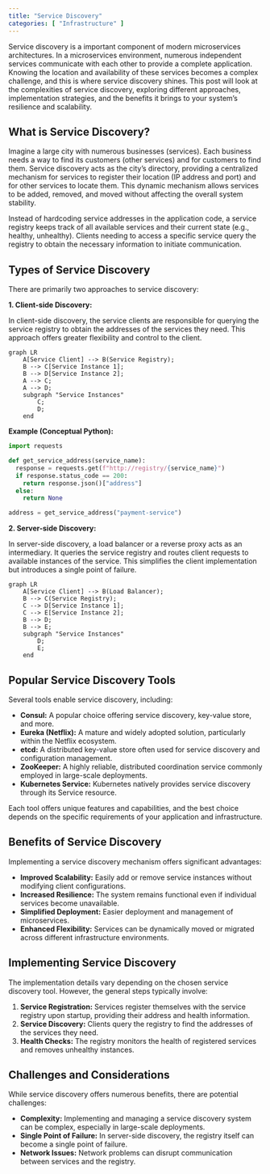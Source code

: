 ```yaml
---
title: "Service Discovery"
categories: [ "Infrastructure" ]
---
```


Service discovery is a important component of modern microservices architectures. In a microservices environment, numerous independent services communicate with each other to provide a complete application. Knowing the location and availability of these services becomes a complex challenge, and this is where service discovery shines. This post will look at the complexities of service discovery, exploring different approaches, implementation strategies, and the benefits it brings to your system's resilience and scalability.

## What is Service Discovery?

Imagine a large city with numerous businesses (services). Each business needs a way to find its customers (other services) and for customers to find them. Service discovery acts as the city's directory, providing a centralized mechanism for services to register their location (IP address and port) and for other services to locate them. This dynamic mechanism allows services to be added, removed, and moved without affecting the overall system stability.

Instead of hardcoding service addresses in the application code, a service registry keeps track of all available services and their current state (e.g., healthy, unhealthy). Clients needing to access a specific service query the registry to obtain the necessary information to initiate communication.

## Types of Service Discovery

There are primarily two approaches to service discovery:

**1. Client-side Discovery:**

In client-side discovery, the service clients are responsible for querying the service registry to obtain the addresses of the services they need. This approach offers greater flexibility and control to the client.

```mermaid
graph LR
    A[Service Client] --> B(Service Registry);
    B --> C[Service Instance 1];
    B --> D[Service Instance 2];
    A --> C;
    A --> D;
    subgraph "Service Instances"
        C;
        D;
    end
```

**Example (Conceptual Python):**

``` python
import requests

def get_service_address(service_name):
  response = requests.get(f"http://registry/{service_name}")
  if response.status_code == 200:
    return response.json()["address"]
  else:
    return None

address = get_service_address("payment-service")
```

**2. Server-side Discovery:**

In server-side discovery, a load balancer or a reverse proxy acts as an intermediary. It queries the service registry and routes client requests to available instances of the service. This simplifies the client implementation but introduces a single point of failure.

```mermaid
graph LR
    A[Service Client] --> B(Load Balancer);
    B --> C(Service Registry);
    C --> D[Service Instance 1];
    C --> E[Service Instance 2];
    B --> D;
    B --> E;
    subgraph "Service Instances"
        D;
        E;
    end
```

## Popular Service Discovery Tools

Several tools enable service discovery, including:

-   **Consul:** A popular choice offering service discovery, key-value store, and more.
-   **Eureka (Netflix):** A mature and widely adopted solution, particularly within the Netflix ecosystem.
-   **etcd:** A distributed key-value store often used for service discovery and configuration management.
-   **ZooKeeper:** A highly reliable, distributed coordination service commonly employed in large-scale deployments.
-   **Kubernetes Service:** Kubernetes natively provides service discovery through its Service resource.

Each tool offers unique features and capabilities, and the best choice depends on the specific requirements of your application and infrastructure.

## Benefits of Service Discovery

Implementing a service discovery mechanism offers significant advantages:

-   **Improved Scalability:** Easily add or remove service instances without modifying client configurations.
-   **Increased Resilience:** The system remains functional even if individual services become unavailable.
-   **Simplified Deployment:** Easier deployment and management of microservices.
-   **Enhanced Flexibility:** Services can be dynamically moved or migrated across different infrastructure environments.

## Implementing Service Discovery

The implementation details vary depending on the chosen service discovery tool. However, the general steps typically involve:

1.  **Service Registration:** Services register themselves with the service registry upon startup, providing their address and health information.
2.  **Service Discovery:** Clients query the registry to find the addresses of the services they need.
3.  **Health Checks:** The registry monitors the health of registered services and removes unhealthy instances.

## Challenges and Considerations

While service discovery offers numerous benefits, there are potential challenges:

-   **Complexity:** Implementing and managing a service discovery system can be complex, especially in large-scale deployments.
-   **Single Point of Failure:** In server-side discovery, the registry itself can become a single point of failure.
-   **Network Issues:** Network problems can disrupt communication between services and the registry.